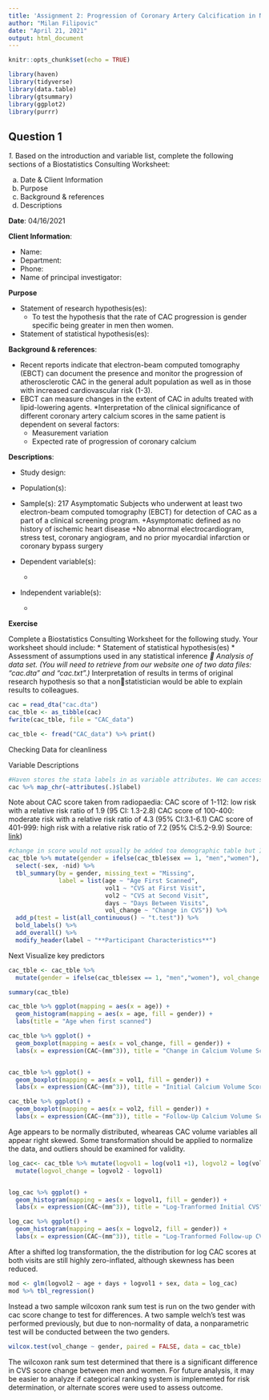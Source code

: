 ```yaml
---
title: 'Assignment 2: Progression of Coronary Artery Calcification in Normal Subjects'
author: "Milan Filipovic"
date: "April 21, 2021"
output: html_document
---
```


```r
knitr::opts_chunk$set(echo = TRUE)
```

```r
library(haven)
library(tidyverse)
library(data.table)
library(gtsummary)
library(ggplot2)
library(purrr)
```


## Question 1

*1.* Based on the introduction and variable list, complete the following sections of a Biostatistics Consulting Worksheet:

a. Date & Client Information
b. Purpose
c. Background & references
d. Descriptions

**Date**: 04/16/2021

**Client Information**:

* Name: 
*	Department: 
*	Phone: 
*	Name of principal investigator: 

**Purpose**

* Statement of research hypothesis(es):
    + To test the hypothesis that the rate of CAC progression is gender specific being greater in men then women.

*	Statement of statistical hypothesis(es):


**Background & references**:

* Recent reports indicate that electron-beam computed tomography (EBCT) can document 
the presence and monitor the progression of atherosclerotic CAC in the general adult population as well 
as in those with increased cardiovascular risk (1-3). 
* EBCT can measure changes in the extent of CAC in adults treated with lipid-lowering agents.
*Interpretation of the clinical significance of different coronary artery calcium scores in the same patient is dependent on several factors:
    + Measurement variation
    + Expected rate of progression of coronary calcium


**Descriptions**:

* Study design: 

* Population(s): 

* Sample(s): 217 Asymptomatic Subjects who underwent at least two electron-beam computed tomography (EBCT) for detection of CAC as a part of a clinical screening program. 
    +Asymptomatic defined as no history of ischemic heart disease 
    +No abnormal electrocardiogram, stress test, coronary angiogram, and no prior myocardial infarction or coronary bypass surgery

* Dependent variable(s):	
    + 

* Independent variable(s):
    +

**Exercise**

Complete a Biostatistics Consulting Worksheet for the following study. Your worksheet 
should include: 
* Statement of statistical hypothesis(es) 
*  Assessment of assumptions used in any statistical inference 
* Analysis of data set. (You will need to retrieve from our website one of two data 
  files: “cac.dta” and “cac.txt”.) 
*Interpretation of results in terms of original research hypothesis so that a nonstatistician would be able to explain results to colleagues.



```r
cac = read_dta("cac.dta")
cac_tble <- as_tibble(cac)
fwrite(cac_tble, file = "CAC_data")
```


```r
cac_tble <- fread("CAC_data") %>% print()
```


Checking Data for cleanliness 

Variable Descriptions
```r
#Haven stores the stata labels in as variable attributes. We can access them using map_chr from the purrr package
cac %>% map_chr(~attributes(.)$label)
```

Note about CAC score taken from radiopaedia:
CAC score of 1-112: low risk with a relative risk ratio of 1.9 (95 CI: 1.3-2.8) 
CAC score of 100-400: moderate risk with a relative risk ratio of 4.3 (95% CI:3.1-6.1) 
CAC score of 401-999: high risk with a relative risk ratio of 7.2 (95% CI:5.2-9.9)
Source: [link](https://radiopaedia.org/articles/calcium-volume-score?lang=us#:~:text=CAC%20score%20of%201%2D112,%25%20CI%3A5.2%2D9.9))


```r
#change in score would not usually be added toa demographic table but I do it here
cac_tble %>% mutate(gender = ifelse(cac_tble$sex == 1, "men","women"), vol_change = vol2-vol1) %>%
  select(-sex, -nid) %>%
  tbl_summary(by = gender, missing_text = "Missing",
              label = list(age ~ "Age First Scanned",
                           vol1 ~ "CVS at First Visit",
                           vol2 ~ "CVS at Second Visit",
                           days ~ "Days Between Visits",
                           vol_change ~ "Change in CVS")) %>% 
  add_p(test = list(all_continuous() ~ "t.test")) %>% 
  bold_labels() %>% 
  add_overall() %>% 
  modify_header(label ~ "**Participant Characteristics**")
```




Next Visualize key predictors 
```r
cac_tble <- cac_tble %>%
  mutate(gender = ifelse(cac_tble$sex == 1, "men","women"), vol_change = vol2-vol1)

summary(cac_tble)

cac_tble %>% ggplot(mapping = aes(x = age)) +
  geom_histogram(mapping = aes(x = age, fill = gender)) +
  labs(title = "Age when first scanned")

cac_tble %>% ggplot() +
  geom_boxplot(mapping = aes(x = vol_change, fill = gender)) +
  labs(x = expression(CAC~(mm^3)), title = "Change in Calcium Volume Score")


cac_tble %>% ggplot() +
  geom_boxplot(mapping = aes(x = vol1, fill = gender)) +
  labs(x = expression(CAC~(mm^3)), title = "Initial Calcium Volume Score")

cac_tble %>% ggplot() +
  geom_boxplot(mapping = aes(x = vol2, fill = gender)) +
  labs(x = expression(CAC~(mm^3)), title = "Follow-Up Calcium Volume Score")
```


Age appears to be normally distributed, wheareas CAC volume variables all appear right skewed. Some transformation should be applied to normalize the data, and outliers should be examined for validity. 



```r
log_cac<- cac_tble %>% mutate(logvol1 = log(vol1 +1), logvol2 = log(vol2 +1)) %>% 
  mutate(logvol_change = logvol2 - logvol1)


log_cac %>% ggplot() +
  geom_histogram(mapping = aes(x = logvol1, fill = gender)) +
  labs(x = expression(CAC~(mm^3)), title = "Log-Tranformed Initial CVS")

log_cac %>% ggplot() +
  geom_histogram(mapping = aes(x = logvol2, fill = gender)) +
  labs(x = expression(CAC~(mm^3)), title = "Log-Tranformed Follow-up CVS")
```

After a shifted log transformation, the the distribution for log CAC scores at both visits are still highly zero-inflated, although skewness has been reduced. 

```r
mod <- glm(logvol2 ~ age + days + logvol1 + sex, data = log_cac) 
mod %>% tbl_regression()
```


Instead a two sample wilcoxon rank sum test is run on the two gender with cac score change to test for differences. A two sample welch's test was performed previously, but due to non-normality of data, a nonparametric test will be conducted between the two genders. 
```r
wilcox.test(vol_change ~ gender, paired = FALSE, data = cac_tble)
```

The wilcoxon rank sum test determined that there is a significant difference in CVS score change between men and women. 
For future analysis, it may be easier to analyze if categorical ranking system is implemented for risk determination, or alternate scores were used to assess outcome. 




